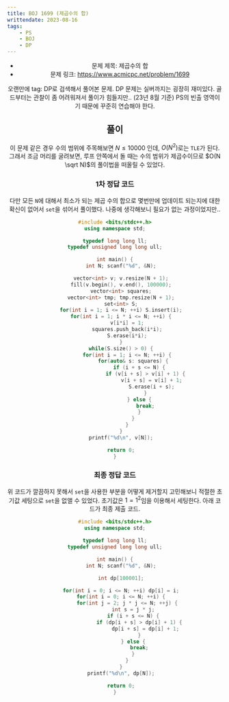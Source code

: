 ---
title: BOJ 1699 (제곱수의 합)
writtendate: 2023-08-16
tags:
    - PS
    - BOJ
    - DP
---

<Header />

- 문제 제목: 제곱수의 합
- 문제 링크: https://www.acmicpc.net/problem/1699

오랜만에 tag: DP로 검색해서 풀어본 문제. DP 문제는 실버까지는 굉장히 재미있다. 골드부터는 관찰이 좀 어려워져서 풀이가 힘들지만.. (23년 8월 기준) PS의 빈출 영역이기 때문에 꾸준히 연습해야 한다.

## 풀이

이 문제 같은 경우 수의 범위에 주목해보면 $N \leq 10000$ 인데, $O(N^2)$로는 `TLE`가 된다. 그래서 조금 머리를 굴려보면, 루프 안쪽에서 돌 때는 수의 범위가 제곱수이므로 $O(N \sqrt N)$의 풀이법을 떠올릴 수 있었다.

### 1차 정답 코드

다만 모든 `N`에 대해서 최소가 되는 제곱 수의 합으로 몇번만에 업데이트 되는지에 대한 확신이 없어서 `set`을 섞어서 풀이했다. 나중에 생각해보니 필요가 없는 과정이었지만..

```cpp
#include <bits/stdc++.h>
using namespace std;

typedef long long ll;
typedef unsigned long long ull;

int main() {
    int N; scanf("%d", &N);

    vector<int> v; v.resize(N + 1);
    fill(v.begin(), v.end(), 100000);
    vector<int> squares;
    vector<int> tmp; tmp.resize(N + 1);
    set<int> S;
    for(int i = 1; i <= N; ++i) S.insert(i);
    for(int i = 1; i * i <= N; ++i) {
        v[i*i] = 1;
        squares.push_back(i*i);
        S.erase(i*i);
    }
    while(S.size() > 0) {
        for(int i = 1; i <= N; ++i) {
            for(auto& s: squares) {
                if (i + s <= N) {
                    if (v[i + s] > v[i] + 1) {
                        v[i + s] = v[i] + 1;
                        S.erase(i + s);
                    }
                } else {
                    break;
                }
            }
        }
    }
    printf("%d\n", v[N]);

    return 0;
}
```

### 최종 정답 코드

위 코드가 깔끔하지 못해서 `set`을 사용한 부분을 어떻게 제거할지 고민해보니 적절한 초기값 세팅으로 `set`을 없앨 수 있었다. 초기값은 $1 = 1^2$임을 이용해서 세팅한다. 아래 코드가 최종 제출 코드.

```cpp
#include <bits/stdc++.h>
using namespace std;

typedef long long ll;
typedef unsigned long long ull;

int main() {
    int N; scanf("%d", &N);

    int dp[100001];

    for(int i = 0; i <= N; ++i) dp[i] = i;
    for(int i = 0; i <= N; ++i) {
        for(int j = 2; j * j <= N; ++j) {
            int s = j * j;
            if (i + s <= N) {
                if (dp[i + s] > dp[i] + 1) {
                    dp[i + s] = dp[i] + 1;
                }
            } else {
                break;
            }
        }
    }
    printf("%d\n", dp[N]);

    return 0;
}
```

<TagList />
<Comment />

